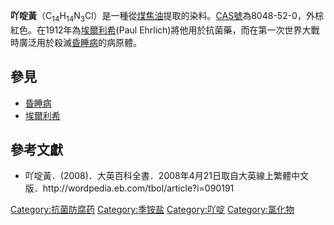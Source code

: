 {{Chembox
|ImageFile=Acriflavine.png
|ImageSize=200px
|IUPACName=3,6-diamino-10-methylacridin-10-ium chloride
|OtherNames=
|Section1={{Chembox Identifiers
| CASNo = 86-40-8
| CASNo_Ref = {{cascite|changed|??}}
| CASNo1_Ref = {{cascite|changed|??}}
| CASNo1 = 65589-70-0
| CASNo2_Ref = {{cascite|correct|??}}
| CASNo2 = 10597-46-3
| CASNo2_Comment = ([[hydrochloride|HCl]])
|   PubChem = 6842
|   SMILES = C[N+]1=C2C=C(C=CC2=CC3=C1C=C(C=C3)N)N.[Cl-]
| UNII_Ref = {{fdacite|changed|FDA}}
| UNII = 1S73VW819C
| ChEMBL_Ref = {{ebicite|changed|EBI}}
| ChEMBL = 354349
| SMILES1 = [Cl-].n1c3c(cc2c1cc(N)cc2)ccc(c3)N.Nc3cc2[n+](c1cc(N)ccc1cc2cc3)C
| InChI = 1S/C14H13N3.C13H11N3.ClH/c1-17-13-7-11(15)4-2-9(13)6-10-3-5-12(16)8-14(10)17;14-10-3-1-8-5-9-2-4-11(15)7-13(9)16-12(8)6-10;/h2-8H,1H3,(H3,15,16);1-7H,14-15H2;1H
| InChIKey = PEJLNXHANOHNSU-UHFFFAOYSA-N
| InChIKey1 = PEJLNXHANOHNSU-UHFFFAOYSA-N
| PubChem1 = 443101
| PubChem2 = 15558347
| PubChem2_Comment = (HCl)
| ChemSpiderID = 391386
| ChemSpiderID_Ref = {{chemspidercite|correct|chemspider}}
| ChemSpiderID1_Ref = {{chemspidercite|correct|chemspider}}
| ChemSpiderID1 = 21018
| ChemSpiderID1_Comment = (HCl)
| EINECS = 201-668-8
| ChEBI_Ref = {{ebicite|changed|EBI}}
| ChEBI = 383703
| SMILES2 = [Cl-].C[N+]1=C2C=C(N)C=CC2=CC2=C1C=C(N)C=C2
| StdInChI_Ref = {{stdinchicite|changed|chemspider}}
| StdInChI = 1S/C14H13N3.ClH/c1-17-13-7-11(15)4-2-9(13)6-10-3-5-12(16)8-14(10)17;/h2-8H,1H3,(H3,15,16);1H
| StdInChIKey_Ref = {{stdinchicite|changed|chemspider}}
| StdInChIKey = KKAJSJJFBSOMGS-UHFFFAOYSA-N
}}
|Section2={{Chembox Properties
|  Formula=C<sub>14</sub>H<sub>14</sub>ClN<sub>3</sub>
|  MolarMass=259.73 
|  Appearance=橙褐色固体
|  Density=
|  MeltingPt=
|  BoilingPt=
|  Solubility=
  }}
|Section3={{Chembox Hazards
|  MainHazards=
|  FlashPt=
|  Autoignition=
  }}
}}
{{medical}}
'''吖啶黃'''（C<sub>14</sub>H<sub>14</sub>N<sub>3</sub>Cl）是一種從[[煤油|煤焦油]]提取的染料。[[CAS號|CAS號]]為8048-52-0，外棕紅色。在1912年為[[埃爾利希|埃爾利希]](Paul Ehrlich)將他用於抗菌藥，而在第一次世界大戰時廣泛用於殺滅[[昏睡病|昏睡病]]的病原體。

==參見==
*[[昏睡病|昏睡病]]
*[[埃爾利希|埃爾利希]]

==參考文獻==
*吖啶黃．(2008)．大英百科全書．2008年4月21日取自大英線上繁體中文版．http://wordpedia.eb.com/tbol/article?i=090191{{dead link|date=2017年12月 |bot=InternetArchiveBot |fix-attempted=yes }}

{{Throat preparations}}
{{有機化合物小作品}}

[[Category:抗菌防腐药|Category:抗菌防腐药]]
[[Category:季铵盐|Category:季铵盐]]
[[Category:吖啶|Category:吖啶]]
[[Category:氯化物|Category:氯化物]]